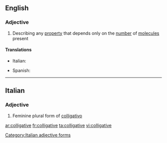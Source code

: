==English==

===Adjective===
{{en-adj}}

# {{context|chemistry|physics|lang=en}} Describing any [[property]] that depends only on the [[number]] of [[molecule]]s present

====Translations====
{{trans-top|property}}
* Italian: {{t|it|colligativo}}
{{trans-mid}}
* Spanish: {{t|es|coligativo}}
{{trans-bottom}}

----

==Italian==

===Adjective===
{{head|it}} {{g|f}}

# Feminine plural form of [[colligativo]]

[[Category:Italian adjective forms]]

[[ar:colligative]]
[[fr:colligative]]
[[ta:colligative]]
[[vi:colligative]]